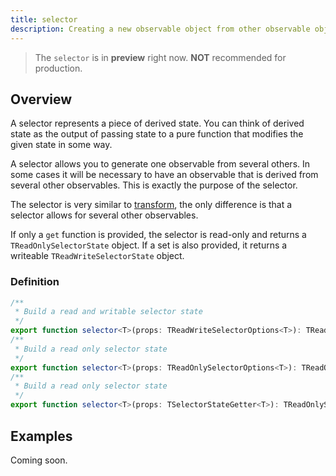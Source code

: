```yaml
---
title: selector
description: Creating a new observable object from other observable objects or list of observable objects
---
```


> The `selector` is in **preview** right now. **NOT** recommended for production.

## Overview

A selector represents a piece of derived state.
You can think of derived state as the output of passing state to a pure function that modifies the given state in some way.

A selector allows you to generate one observable from several others.
In some cases it will be necessary to have an observable that is derived from several other observables.
This is exactly the purpose of the selector.

The selector is very similar to [transform](/state/transform), the only difference is that a selector allows for several other observables.

If only a `get` function is provided, the selector is read-only and returns a `TReadOnlySelectorState` object.
If a set is also provided, it returns a writeable `TReadWriteSelectorState` object.

### Definition

```ts
/**
 * Build a read and writable selector state
 */
export function selector<T>(props: TReadWriteSelectorOptions<T>): TReadWriteSelectorState<T>;
/**
 * Build a read only selector state
 */
export function selector<T>(props: TReadOnlySelectorOptions<T>): TReadOnlySelectorState<T>;
/**
 * Build a read only selector state
 */
export function selector<T>(props: TSelectorStateGetter<T>): TReadOnlySelectorState<T>;
```

## Examples

Coming soon.
